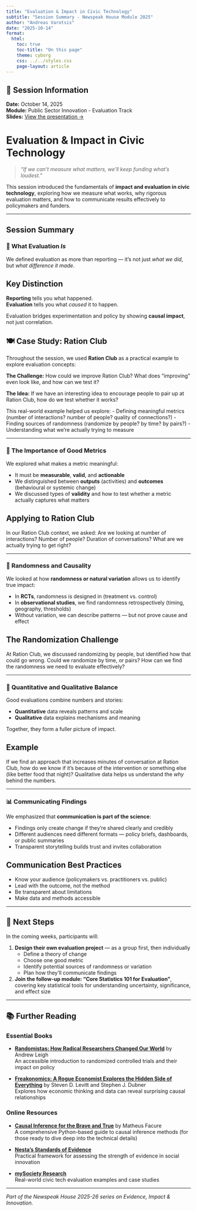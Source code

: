 ```yaml
---
title: "Evaluation & Impact in Civic Technology"
subtitle: "Session Summary - Newspeak House Module 2025"
author: "Andreas Varotsis"
date: "2025-10-14"
format:
  html:
    toc: true
    toc-title: "On this page"
    theme: cyborg
    css: ../../styles.css
    page-layout: article
---
```


::: {.callout-note icon=false}
## 📅 Session Information

**Date:** October 14, 2025  
**Module:** Public Sector Innovation - Evaluation Track  
**Slides:** [View the presentation →](index.qmd)
:::

# Evaluation & Impact in Civic Technology

> *"If we can't measure what matters, we'll keep funding what's loudest."*

This session introduced the fundamentals of **impact and evaluation in civic technology**, exploring how we measure what works, why rigorous evaluation matters, and how to communicate results effectively to policymakers and funders.

---

## Session Summary

### 🧩 What Evaluation *Is*

We defined evaluation as more than reporting — it's not just *what we did*, but *what difference it made*.

::: {.callout-important}
## Key Distinction
**Reporting** tells you what happened.  
**Evaluation** tells you what *caused* it to happen.
:::

Evaluation bridges experimentation and policy by showing **causal impact**, not just correlation.

::: {.callout-tip icon=false}
## 🍽️ Case Study: Ration Club

Throughout the session, we used **Ration Club** as a practical example to explore evaluation concepts:

**The Challenge:** How could we improve Ration Club? What does "improving" even look like, and how can we test it?

**The Idea:** If we have an interesting idea to encourage people to pair up at Ration Club, how do we test whether it works?

This real-world example helped us explore:
- Defining meaningful metrics (number of interactions? number of people? quality of connections?)
- Finding sources of randomness (randomize by people? by time? by pairs?)
- Understanding what we're actually trying to measure
:::

---

### 🎯 The Importance of Good Metrics

We explored what makes a metric meaningful:

- It must be **measurable**, **valid**, and **actionable**
- We distinguished between **outputs** (activities) and **outcomes** (behavioural or systemic change)
- We discussed types of **validity** and how to test whether a metric actually captures what matters

::: {.callout-note}
## Applying to Ration Club
In our Ration Club context, we asked: Are we looking at number of interactions? Number of people? Duration of conversations? What are we actually trying to get right?
:::

---

### 🎲 Randomness and Causality

We looked at how **randomness or natural variation** allows us to identify true impact:

- In **RCTs**, randomness is designed in (treatment vs. control)
- In **observational studies**, we find randomness retrospectively (timing, geography, thresholds)
- Without variation, we can describe patterns — but not prove cause and effect

::: {.callout-warning}
## The Randomization Challenge
At Ration Club, we discussed randomizing by people, but identified how that could go wrong. Could we randomize by time, or pairs? How can we find the randomness we need to evaluate effectively?
:::

---

### 🔢 Quantitative and Qualitative Balance

Good evaluations combine numbers and stories:

- **Quantitative** data reveals patterns and scale
- **Qualitative** data explains mechanisms and meaning

Together, they form a fuller picture of impact.

::: {.callout-note}
## Example
If we find an approach that increases minutes of conversation at Ration Club, how do we know if it's because of the intervention or something else (like better food that night)? Qualitative data helps us understand the *why* behind the numbers.
:::

---

### 📊 Communicating Findings

We emphasized that **communication is part of the science**:

- Findings only create change if they're shared clearly and credibly
- Different audiences need different formats — policy briefs, dashboards, or public summaries
- Transparent storytelling builds trust and invites collaboration

::: {.callout-tip}
## Communication Best Practices
- Know your audience (policymakers vs. practitioners vs. public)
- Lead with the outcome, not the method
- Be transparent about limitations
- Make data and methods accessible
:::

---

## 🧪 Next Steps

In the coming weeks, participants will:

1. **Design their own evaluation project** — as a group first, then individually
   - Define a theory of change
   - Choose one good metric
   - Identify potential sources of randomness or variation
   - Plan how they'll communicate findings

2. **Join the follow-up module: "Core Statistics 101 for Evaluation"**, covering key statistical tools for understanding uncertainty, significance, and effect size

---

## 📚 Further Reading

### Essential Books

- **[Randomistas: How Radical Researchers Changed Our World](https://www.andrewleigh.com/randomistas)** by Andrew Leigh  
  An accessible introduction to randomized controlled trials and their impact on policy

- **[Freakonomics: A Rogue Economist Explores the Hidden Side of Everything](https://freakonomics.com/)** by Steven D. Levitt and Stephen J. Dubner  
  Explores how economic thinking and data can reveal surprising causal relationships

### Online Resources

- **[Causal Inference for the Brave and True](https://matheusfacure.github.io/python-causality-handbook/landing-page.html)** by Matheus Facure  
  A comprehensive Python-based guide to causal inference methods (for those ready to dive deep into the technical details)

- **[Nesta's Standards of Evidence](https://www.nesta.org.uk/toolkit/standards-of-evidence/)**  
  Practical framework for assessing the strength of evidence in social innovation

- **[mySociety Research](https://research.mysociety.org/)**  
  Real-world civic tech evaluation examples and case studies

---

*Part of the Newspeak House 2025-26 series on Evidence, Impact & Innovation.*
